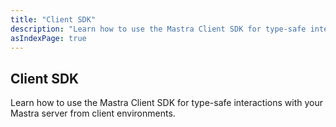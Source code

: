 ```yaml
---
title: "Client SDK"
description: "Learn how to use the Mastra Client SDK for type-safe interactions with your Mastra server from client environments."
asIndexPage: true
---
```



## Client SDK

Learn how to use the Mastra Client SDK for type-safe interactions with your Mastra server from client environments.

<CardGrid>
  <CardGridItem title="Overview" description="Set up and use the Mastra Client SDK for client-server interactions" href="./client-js/overview" />
</CardGrid>